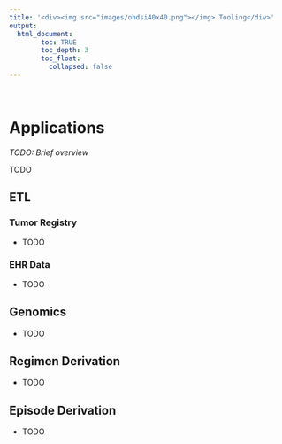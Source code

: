 ```yaml
---
title: '<div><img src="images/ohdsi40x40.png"></img> Tooling</div>'
output: 
  html_document:
        toc: TRUE
        toc_depth: 3
        toc_float:
          collapsed: false
---
```


<br>


# **Applications**

*TODO: Brief overview *

TODO 


## **ETL**

### Tumor Registry
- TODO
<br>

### EHR Data
- TODO
<br>

## **Genomics**
- TODO
<br>


## **Regimen Derivation** 
- TODO 
<br>

## **Episode Derivation**
- TODO
<br>
